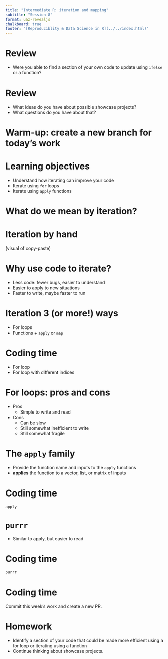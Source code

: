 ```yaml
---
title: "Intermediate R: iteration and mapping"
subtitle: "Session 8"
format: uaz-revealjs
chalkboard: true
footer: "[Reproduciblity & Data Science in R](../../index.html)"
---
```


# Review

-   Were you able to find a section of your own code to update using `ifelse` or a function?

# Review

-   What ideas do you have about possible showcase projects?
-   What questions do you have about that?

# Warm-up: create a new branch for today's work

# Learning objectives

-   Understand how iterating can improve your code
-   Iterate using `for` loops
-   Iterate using `apply` functions <!--# Or purrr -->

# What do we mean by iteration?

# Iteration by hand

(visual of copy-paste)

# Why use code to iterate?

-   Less code: fewer bugs, easier to understand
-   Easier to apply to new situations
-   Faster to write, maybe faster to run

# Iteration 3 (or more!) ways

-   For loops
-   Functions + `apply` or `map`

# Coding time

-   For loop
-   For loop with different indices

# For loops: pros and cons

-   Pros
    -   Simple to write and read
-   Cons
    -   Can be slow
    -   Still somewhat inefficient to write
    -   Still somewhat fragile

# The `apply` family

-   Provide the function name and inputs to the `apply` functions
-   **applies** the function to a vector, list, or matrix of inputs

# Coding time

`apply`

# `purrr`

-   Similar to apply, but easier to read

# Coding time

`purrr`

# Coding time

Commit this week's work and create a new PR.

# Homework

-   Identify a section of your code that could be made more efficient using a for loop or iterating using a function
-   Continue thinking about showcase projects.
